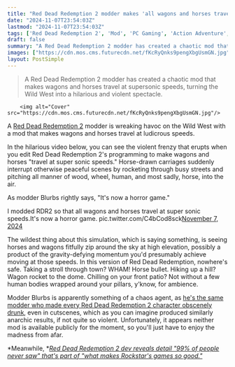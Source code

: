 ```yaml
---
title: "Red Dead Redemption 2 modder makes 'all wagons and horses travel at super sonic speeds,' chaos and jumpscares ensue: 'It's now a horror game'"
date: "2024-11-07T23:54:03Z"
lastmod: "2024-11-07T23:54:03Z"
tags: ['Red Dead Redemption 2', 'Mod', 'PC Gaming', 'Action Adventure', 'Western']
draft: false
summary: "A Red Dead Redemption 2 modder has created a chaotic mod that makes wagons and horses travel at supersonic speeds, turning the Wild West into a hilarious and violent spectacle."
images: ["https://cdn.mos.cms.futurecdn.net/fKcRyQnks9pengXbgUsmGN.jpg"]
layout: PostSimple
---
```

> A Red Dead Redemption 2 modder has created a chaotic mod that makes wagons and horses travel at supersonic speeds, turning the Wild West into a hilarious and violent spectacle.


        <img alt="Cover" src="https://cdn.mos.cms.futurecdn.net/fKcRyQnks9pengXbgUsmGN.jpg"/>
        
A [Red Dead Redemption 2](https://www.gamesradar.com/red-dead-redemption-2-tips/) modder is wreaking havoc on the Wild West with a mod that makes wagons and horses travel at ludicrous speeds.

In the hilarious video below, you can see the violent frenzy that erupts when you edit Red Dead Redemption 2's programming to make wagons and horses "travel at super sonic speeds." Horse-drawn carriages suddenly interrupt otherwise peaceful scenes by rocketing through busy streets and pitching all manner of wood, wheel, human, and most sadly, horse, into the air.

As modder Blurbs rightly says, "It's now a horror game."

I modded RDR2 so that all wagons and horses travel at super sonic speeds.It's now a horror game. pic.twitter.com/C4bCod8sck[November 7, 2024](https://twitter.com/Blurbstv/status/1854590427024048422)

The wildest thing about this simulation, which is saying something, is seeing horses and wagons fitfully zip around the sky at high elevation, possibly a product of the gravity-defying momentum you'd presumably achieve moving at those speeds. In this version of Red Dead Redemption, nowhere's safe. Taking a stroll through town? WHAM! Horse bullet. Hiking up a hill? Wagon rocket to the dome. Chilling on your front patio? Not without a few human bodies wrapped around your pillars, y'know, for ambience.

Modder Blurbs is apparently something of a chaos agent, as [he's the same modder who made every Red Dead Redemption 2 character obscenely drunk](https://www.gamesradar.com/games/red-dead/red-dead-redemption-2-modder-makes-every-npc-permanently-drunk-even-in-cutscenes-and-its-absolute-chaos/), even in cutscenes, which as you can imagine produced similarly anarchic results, if not quite so violent. Unfortunately, it appears neither mod is available publicly for the moment, so you'll just have to enjoy the madness from afar.

*Meanwhile, *[<em>Red Dead Redemption 2 dev reveals detail "99% of people never saw" that's part of "what makes Rockstar's games so good."</em>](https://www.gamesradar.com/games/red-dead/red-dead-redemption-2-dev-reveals-detail-99-percent-of-people-never-saw-thats-part-of-what-makes-rockstars-games-so-good/)
        